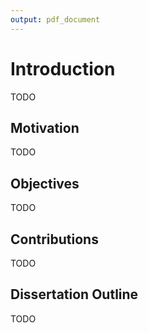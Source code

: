 ```yaml
---
output: pdf_document
---
```


\pagestyle{headings}
\pagenumbering{arabic}
\setcounter{page}{1}

# Introduction\label{chap:introduction}

TODO


## Motivation\label{sec:introduction:motivation}

TODO


## Objectives\label{sec:introduction:objectives}

TODO


## Contributions\label{sec:introduction:contributions}

TODO


## Dissertation Outline\label{sec:introduction:outline}

TODO
